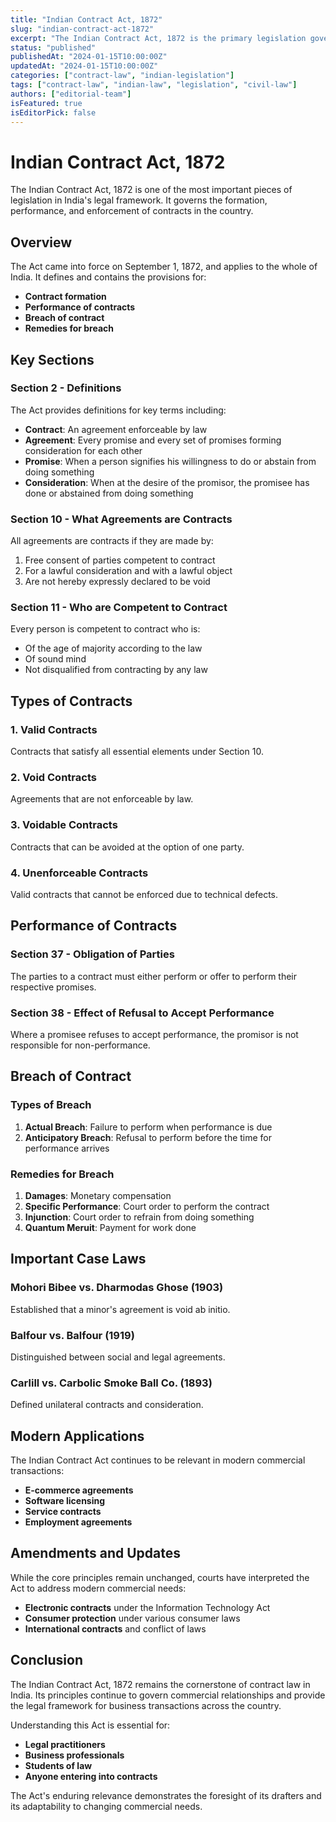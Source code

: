 ```yaml
---
title: "Indian Contract Act, 1872"
slug: "indian-contract-act-1872"
excerpt: "The Indian Contract Act, 1872 is the primary legislation governing contracts in India, defining the rules for formation, performance, and enforcement of contracts."
status: "published"
publishedAt: "2024-01-15T10:00:00Z"
updatedAt: "2024-01-15T10:00:00Z"
categories: ["contract-law", "indian-legislation"]
tags: ["contract-law", "indian-law", "legislation", "civil-law"]
authors: ["editorial-team"]
isFeatured: true
isEditorPick: false
---
```


# Indian Contract Act, 1872

The Indian Contract Act, 1872 is one of the most important pieces of legislation in India's legal framework. It governs the formation, performance, and enforcement of contracts in the country.

## Overview

The Act came into force on September 1, 1872, and applies to the whole of India. It defines and contains the provisions for:

- **Contract formation**
- **Performance of contracts**
- **Breach of contract**
- **Remedies for breach**

## Key Sections

### Section 2 - Definitions

The Act provides definitions for key terms including:

- **Contract**: An agreement enforceable by law
- **Agreement**: Every promise and every set of promises forming consideration for each other
- **Promise**: When a person signifies his willingness to do or abstain from doing something
- **Consideration**: When at the desire of the promisor, the promisee has done or abstained from doing something

### Section 10 - What Agreements are Contracts

All agreements are contracts if they are made by:
1. Free consent of parties competent to contract
2. For a lawful consideration and with a lawful object
3. Are not hereby expressly declared to be void

### Section 11 - Who are Competent to Contract

Every person is competent to contract who is:
- Of the age of majority according to the law
- Of sound mind
- Not disqualified from contracting by any law

## Types of Contracts

### 1. Valid Contracts
Contracts that satisfy all essential elements under Section 10.

### 2. Void Contracts
Agreements that are not enforceable by law.

### 3. Voidable Contracts
Contracts that can be avoided at the option of one party.

### 4. Unenforceable Contracts
Valid contracts that cannot be enforced due to technical defects.

## Performance of Contracts

### Section 37 - Obligation of Parties
The parties to a contract must either perform or offer to perform their respective promises.

### Section 38 - Effect of Refusal to Accept Performance
Where a promisee refuses to accept performance, the promisor is not responsible for non-performance.

## Breach of Contract

### Types of Breach
1. **Actual Breach**: Failure to perform when performance is due
2. **Anticipatory Breach**: Refusal to perform before the time for performance arrives

### Remedies for Breach
1. **Damages**: Monetary compensation
2. **Specific Performance**: Court order to perform the contract
3. **Injunction**: Court order to refrain from doing something
4. **Quantum Meruit**: Payment for work done

## Important Case Laws

### Mohori Bibee vs. Dharmodas Ghose (1903)
Established that a minor's agreement is void ab initio.

### Balfour vs. Balfour (1919)
Distinguished between social and legal agreements.

### Carlill vs. Carbolic Smoke Ball Co. (1893)
Defined unilateral contracts and consideration.

## Modern Applications

The Indian Contract Act continues to be relevant in modern commercial transactions:

- **E-commerce agreements**
- **Software licensing**
- **Service contracts**
- **Employment agreements**

## Amendments and Updates

While the core principles remain unchanged, courts have interpreted the Act to address modern commercial needs:

- **Electronic contracts** under the Information Technology Act
- **Consumer protection** under various consumer laws
- **International contracts** and conflict of laws

## Conclusion

The Indian Contract Act, 1872 remains the cornerstone of contract law in India. Its principles continue to govern commercial relationships and provide the legal framework for business transactions across the country.

Understanding this Act is essential for:
- **Legal practitioners**
- **Business professionals**
- **Students of law**
- **Anyone entering into contracts**

The Act's enduring relevance demonstrates the foresight of its drafters and its adaptability to changing commercial needs.